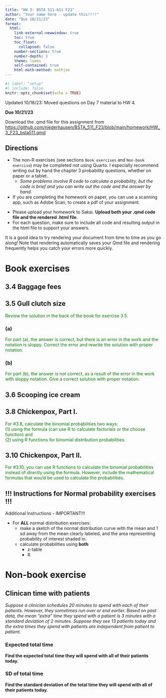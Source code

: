 ```yaml
---
title: "HW 3: BSTA 511-611 F23"
author: "Your name here - update this!!!!"
date: "Due 10/21/23"
format: 
  html:
    link-external-newwindow: true
    toc: true
    toc_float:
      collapsed: false
    number-sections: true
    number-depth: 3
    theme: lumen
    self-contained: true
    html-math-method: mathjax
---
```


```r
#| label: "setup"
#| include: false
knitr::opts_chunk$set(echo = TRUE)
```


Updated 10/18/23: Moved questions on Day 7 material to HW 4.

**Due 10/21/23**

Download the .qmd file for this assignment from [https://github.com/niederhausen/BSTA_511_F23/blob/main/homework/HW_3_F23_bsta511.qmd](https://github.com/niederhausen/BSTA_511_F23/blob/main/homework/HW_3_F23_bsta511.qmd)


## Directions {.unnumbered}

:::{.callout-important}
* The non-R exercises (see sections `Book exercises` and `Non-book exercise`) may be completed not using Quarto. I especially recommend writing out by hand the chapter 3 probability questions, whether on paper or a tablet.
    * _Some problems involve R code to calculate a probability, but the code is brief and you can write out the code and the answer by hand._
* If you are completing the homework on paper, you can use a scanning app, such as Adobe Scan, to create a pdf of your assignment.
:::

* Please upload your homework to Sakai. __Upload both your .qmd code file and the rendered .html file__.
* For each question, make sure to include all code and resulting output in the html file to support your answers. 

:::{.callout-tip}
It is a good idea to try rendering your document from time to time as you go along!  Note that rendering automatically saves your Qmd file and rendering frequently helps you catch your errors more quickly.
:::



# Book exercises {.unnumbered}

## 3.4 Baggage fees {.unnumbered}



## 3.5 Gull clutch size {.unnumbered}

<font color="green">Review the solution in the back of the book for exercise 3.5.</font>

### (a) {.unnumbered}

<font color="green">For part (a), the answer is correct, but there is an error in the work and the notation is sloppy. Correct the error and rewrite the solution with proper notation.</font>

### (b) {.unnumbered}

<font color="green">For part (b), the answer is _not_ correct, as a result of the error in the work with sloppy notation. Give a correct solution with proper notation.</font>



## 3.6 Scooping ice cream  {.unnumbered}


## 3.8 Chickenpox, Part I.  {.unnumbered}

<font color="green">For #3.8, calculate the binomial probabilities two ways:  
(1) using the formula (can use R to calculate factorials or the choose function) and  
(2) using R functions for binomial distribution probabilities. </font>


## 3.10 Chickenpox, Part II.  {.unnumbered}

<font color="green">For #3.10, you can use R functions to calculate the binomial probabilities instead of directly using the formula. However, include the mathematical formulas that would be used to calculate the probabilities.</font>


## !!! Instructions for Normal probability exercises !!! {.unnumbered}

:::{.callout-important}

Additional Instructions - IMPORTANT!!!

* For __ALL__ normal distribution exercises: 
  * make a sketch of the normal distribution curve with the mean and 1 sd away from the mean clearly labeled, and the area representing probability of interest shaded in.
  * calculate probabilities using **both**
      * z-table
      * R
:::



# Non-book exercise

## Clinican time with patients

*Suppose a clinician schedules 20 minutes to spend with each of their patients. However, they sometimes run over or end earlier. Based on past data, the mean "extra" time they spend with a patient is 3 minutes with a standard deviation of 2 minutes. Suppose they see 13 patients today and the extra times they spend with  patients are independent from patient to patient.*

### Expected total time

**Find the expected total time they will spend with all of their patients today.**





### SD of total time

**Find the standard deviation of the total time they will spend with all of their patients today.**




